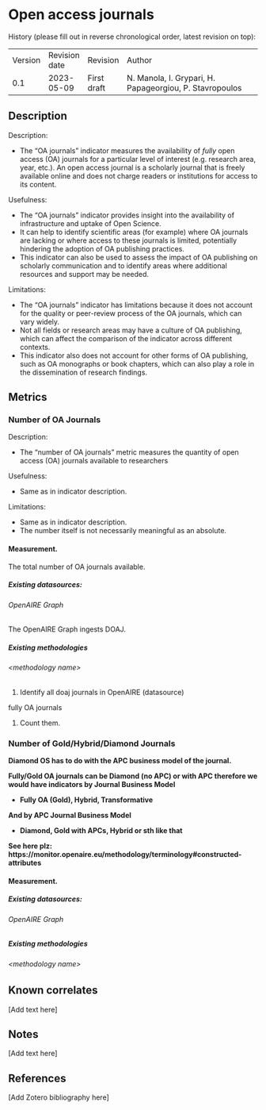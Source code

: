 # Open access journals {#open-access-journals .unnumbered}

History (please fill out in reverse chronological order, latest revision
on top):

|         |               |             |                                                         |
|---------|---------------|-------------|---------------------------------------------------------|
| Version | Revision date | Revision    | Author                                                  |
| 0.1     | 2023-05-09    | First draft | N. Manola, I. Grypari, H. Papageorgiou, P. Stavropoulos |

## Description

Description:

-   The "OA journals" indicator measures the availability of *fully*
    open access (OA) journals for a particular level of interest (e.g.
    research area, year, etc.). An open access journal is a scholarly
    journal that is freely available online and does not charge readers
    or institutions for access to its content.

Usefulness:

-   The "OA journals" indicator provides insight into the availability
    of infrastructure and uptake of Open Science.
-   It can help to identify scientific areas (for example) where OA
    journals are lacking or where access to these journals is limited,
    potentially hindering the adoption of OA publishing practices.
-   This indicator can also be used to assess the impact of OA
    publishing on scholarly communication and to identify areas where
    additional resources and support may be needed.

Limitations:

-   The "OA journals" indicator has limitations because it does not
    account for the quality or peer-review process of the OA journals,
    which can vary widely.
-   Not all fields or research areas may have a culture of OA
    publishing, which can affect the comparison of the indicator across
    different contexts.
-   This indicator also does not account for other forms of OA
    publishing, such as OA monographs or book chapters, which can also
    play a role in the dissemination of research findings.

## Metrics

### Number of OA Journals

Description:

-   The "number of OA journals" metric measures the quantity of open
    access (OA) journals available to researchers

Usefulness:

-   Same as in indicator description.

Limitations:

-   Same as in indicator description.
-   The number itself is not necessarily meaningful as an absolute.

#### Measurement.

The total number of OA journals available.

##### Existing datasources:

###### OpenAIRE Graph

The OpenAIRE Graph ingests DOAJ.

##### Existing methodologies

###### &lt;methodology name&gt;

1.  Identify all doaj journals in OpenAIRE (datasource)

fully OA journals

1.  Count them.

### Number of Gold/Hybrid/Diamond Journals

**Diamond OS has to do with the APC business model of the journal.**

**Fully/Gold OA journals can be Diamond (no APC) or with APC therefore
we would have indicators by Journal Business Model**

-   **Fully OA (Gold), Hybrid, Transformative**

**And by APC Journal Business Model**

-   **Diamond, Gold with APCs, Hybrid or sth like that**

**See here plz:
https://monitor.openaire.eu/methodology/terminology\#constructed-attributes**

#### Measurement.

##### Existing datasources:

###### OpenAIRE Graph

##### Existing methodologies

###### &lt;methodology name&gt;

## Known correlates

\[Add text here\]

## Notes

\[Add text here\]

## References

\[Add Zotero bibliography here\]
